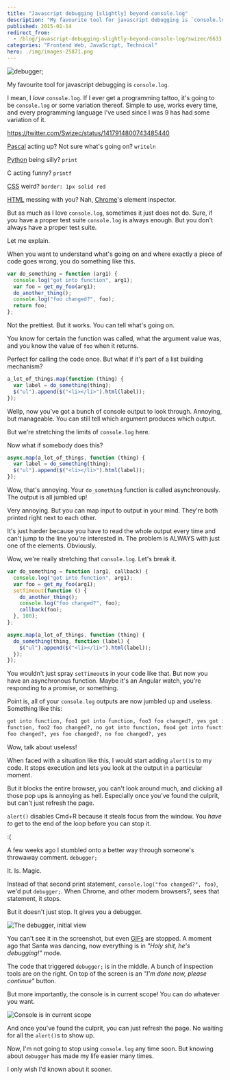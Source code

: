 ```yaml
---
title: "Javascript debugging [slightly] beyond console.log"
description: "My favourite tool for javascript debugging is `console.log`. I mean, I love `console.log`. If I ever get a programming tattoo, it's going to be `console.log` or some variation thereof. Simple to use, works every time, and every programming language I've used since I was 9 has had some variation of it."
published: 2015-01-14
redirect_from:
  - /blog/javascript-debugging-slightly-beyond-console-log/swizec/6633
categories: "Frontend Web, JavaScript, Technical"
hero: ./img/images-25871.png
---
```


![debugger;](./img/images-25871.png "debugger;")

My favourite tool for javascript debugging is `console.log`.

I mean, I _love_ `console.log`. If I ever get a programming tattoo, it's going to be `console.log` or some variation thereof. Simple to use, works every time, and every programming language I've used since I was 9 has had some variation of it.

https://twitter.com/Swizec/status/1417914800743485440

[Pascal](http://en.wikipedia.org/wiki/Pascal_%28programming_language%29 "Pascal (programming language)") acting up? Not sure what's going on? `writeln`

[Python](http://www.python.org/ "Python (programming language)") being silly? `print`

C acting funny? `printf`

[CSS](http://en.wikipedia.org/wiki/Cascading_Style_Sheets "Cascading Style Sheets") weird? `border: 1px solid red`

[HTML](http://en.wikipedia.org/wiki/HTML "HTML") messing with you? Nah, [Chrome](http://www.google.com/chrome "Google Chrome")'s element inspector.

But as much as I love `console.log`, sometimes it just does not do. Sure, if you have a proper test suite `console.log` is always enough. But you don't always have a proper test suite.

Let me explain.

When you want to understand what's going on and where exactly a piece of code goes wrong, you do something like this.

```javascript
var do_something = function (arg1) {
  console.log("got into function", arg1);
  var foo = get_my_foo(arg1);
  do_another_thing();
  console.log("foo changed?", foo);
  return foo;
};
```

Not the prettiest. But it works. You can tell what's going on.

You know for certain the function was called, what the argument value was, and you know the value of `foo` when it returns.

Perfect for calling the code once. But what if it's part of a list building mechanism?

```javascript
a_lot_of_things.map(function (thing) {
  var label = do_something(thing);
  $("ul").append($("<li></li>").html(label));
});
```

Wellp, now you've got a bunch of console output to look through. Annoying, but manageable. You can still tell which argument produces which output.

But we're stretching the limits of `console.log` here.

Now what if somebody does this?

```javascript
async.map(a_lot_of_things, function (thing) {
  var label = do_something(thing);
  $("ul").append($("<li></li>").html(label));
});
```

Wow, that's annoying. Your `do_something` function is called asynchronously. The output is all jumbled up!

Very annoying. But you can map input to output in your mind. They're both printed right next to each other.

It's just harder because you have to read the whole output every time and can't jump to the line you're interested in. The problem is ALWAYS with just one of the elements. Obviously.

Wow, we're really stretching that `console.log`. Let's break it.

```javascript
var do_something = function (arg1, callback) {
  console.log("got into function", arg1);
  var foo = get_my_foo(arg1);
  setTimeout(function () {
    do_another_thing();
    console.log("foo changed?", foo);
    callback(foo);
  }, 100);
};

async.map(a_lot_of_things, function (thing) {
  do_something(thing, function (label) {
    $("ul").append($("<li></li>").html(label));
  });
});
```

You wouldn't just spray `setTimeout`s in your code like that. But now you have an asynchronous function. Maybe it's an Angular watch, you're responding to a promise, or something.

Point is, all of your `console.log` outputs are now jumbled up and useless. Something like this:

```html
got into function, foo1 got into function, foo3 foo changed?, yes got into
function, foo2 foo changed?, no got into function, foo4 got into function, foo5
foo changed?, yes foo changed?, no foo changed?, yes
```

Wow, talk about useless!

When faced with a situation like this, I would start adding `alert()`s to my code. It stops execution and lets you look at the output in a particular moment.

But it blocks the entire browser, you can't look around much, and clicking all those pop ups is annoying as hell. Especially once you've found the culprit, but can't just refresh the page.

`alert()` disables Cmd+R because it steals focus from the window. You _have to_ get to the end of the loop before you can stop it.

:(

A few weeks ago I stumbled onto a better way through someone's throwaway comment. `debugger;`

It. Is. Magic.

Instead of that second print statement, `console.log("foo changed?", foo)`, we'd put `debugger;`. When Chrome, and other modern browsers?, sees that statement, it stops.

But it doesn't just stop. It gives you a debugger.

![The debugger, initial view](./img/images-25868.png "The debugger, initial view")

You can't see it in the screenshot, but even [GIFs](http://en.wikipedia.org/wiki/Graphics_Interchange_Format "Graphics Interchange Format") are stopped. A moment ago that Santa was dancing, now everything is in _"Holy shit, he's debugging!"_ mode.

The code that triggered `debugger;` is in the middle. A bunch of inspection tools are on the right. On top of the screen is an _"I'm done now, please continue"_ button.

But more importantly, the console is in current scope! You can do whatever you want.

![Console is in current scope](./img/images-25870.png "Console is in current scope")

And once you've found the culprit, you can just refresh the page. No waiting for all the `alert()`s to show up.

Now, I'm not going to stop using `console.log` any time soon. But knowing about `debugger` has made my life easier many times.

I only wish I'd known about it sooner.
